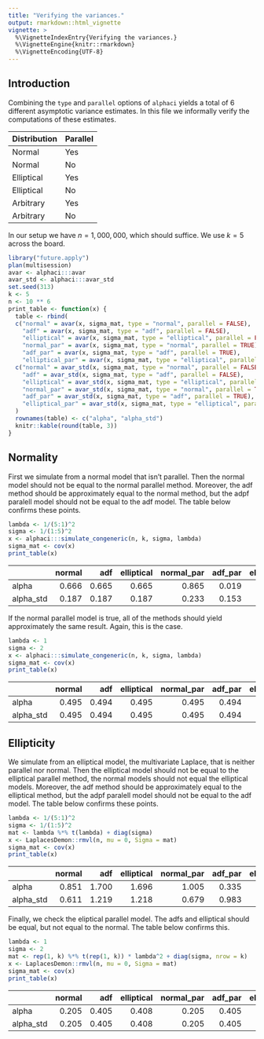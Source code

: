 ---
title: "Verifying the variances."
output: rmarkdown::html_vignette
vignette: >
  %\VignetteIndexEntry{Verifying the variances.}
  %\VignetteEngine{knitr::rmarkdown}
  %\VignetteEncoding{UTF-8}
---

## Introduction

Combining the `type` and `parallel` options of `alphaci` yields a total of $6$ different asymptotic variance estimates. In this file we informally verify the computations of these estimates.

| Distribution | Parallel |
|--------------|----------|
| Normal       | Yes      |
| Normal       | No       |
| Elliptical   | Yes      |
| Elliptical   | No       |
| Arbitrary    | Yes      |
| Arbitrary    | No       |

In our setup we have $n = 1,000,000$, which should suffice. We use $k = 5$ across the board.


```r
library("future.apply")
plan(multisession)
avar <- alphaci:::avar
avar_std <- alphaci:::avar_std
set.seed(313)
k <- 5
n <- 10 ** 6
print_table <- function(x) {
  table <- rbind(
  c("normal" = avar(x, sigma_mat, type = "normal", parallel = FALSE),
    "adf" = avar(x, sigma_mat, type = "adf", parallel = FALSE),
    "elliptical" = avar(x, sigma_mat, type = "elliptical", parallel = FALSE),
    "normal_par" = avar(x, sigma_mat, type = "normal", parallel = TRUE),
    "adf_par" = avar(x, sigma_mat, type = "adf", parallel = TRUE),
    "elliptical_par" = avar(x, sigma_mat, type = "elliptical", parallel = TRUE)),
  c("normal" = avar_std(x, sigma_mat, type = "normal", parallel = FALSE),
    "adf" = avar_std(x, sigma_mat, type = "adf", parallel = FALSE),
    "elliptical" = avar_std(x, sigma_mat, type = "elliptical", parallel = FALSE),
    "normal_par" = avar_std(x, sigma_mat, type = "normal", parallel = TRUE),
    "adf_par" = avar_std(x, sigma_mat, type = "adf", parallel = TRUE),
    "elliptical_par" = avar_std(x, sigma_mat, type = "elliptical", parallel = TRUE))
  )
  rownames(table) <- c("alpha", "alpha_std")
  knitr::kable(round(table, 3))
}
```

## Normality
First we simulate from a normal model that isn't parallel. Then the normal model should not be equal to the normal parallel method. Moreover, the adf method should be approximately equal to the normal method, but the adpf paralell model should not be equal to the adf model. The table below confirms these points.

```r
lambda <- 1/(5:1)^2
sigma <- 1/(1:5)^2
x <- alphaci:::simulate_congeneric(n, k, sigma, lambda)
sigma_mat <- cov(x)
print_table(x)
```



|          | normal|   adf| elliptical| normal_par| adf_par| elliptical_par|
|:---------|------:|-----:|----------:|----------:|-------:|--------------:|
|alpha     |  0.666| 0.665|      0.665|      0.865|   0.019|          0.865|
|alpha_std |  0.187| 0.187|      0.187|      0.233|   0.153|          0.233|

If the normal parallel model is true, all of the methods should yield approximately the same result. Again, this is the case.

```r
lambda <- 1
sigma <- 2
x <- alphaci:::simulate_congeneric(n, k, sigma, lambda)
sigma_mat <- cov(x)
print_table(x)
```



|          | normal|   adf| elliptical| normal_par| adf_par| elliptical_par|
|:---------|------:|-----:|----------:|----------:|-------:|--------------:|
|alpha     |  0.495| 0.494|      0.495|      0.495|   0.494|          0.495|
|alpha_std |  0.495| 0.494|      0.495|      0.495|   0.494|          0.495|

## Ellipticity

We simulate from an elliptical model, the multivariate Laplace, that is neither parallel nor normal. Then the elliptical model should not be equal to the elliptical parallel method, the normal models should not equal the elliptical models. Moreover, the adf method should be approximately equal to the elliptical method, but the adpf paralell model should not be equal to the adf model. The table below confirms these points.

```r
lambda <- 1/(5:1)^2
sigma <- 1/(1:5)^2
mat <- lambda %*% t(lambda) + diag(sigma)
x <- LaplacesDemon::rmvl(n, mu = 0, Sigma = mat)
sigma_mat <- cov(x)
print_table(x)
```



|          | normal|   adf| elliptical| normal_par| adf_par| elliptical_par|
|:---------|------:|-----:|----------:|----------:|-------:|--------------:|
|alpha     |  0.851| 1.700|      1.696|      1.005|   0.335|          2.002|
|alpha_std |  0.611| 1.219|      1.218|      0.679|   0.983|          1.352|

Finally, we check the eliptical parallel model. The adfs and elliptical should be equal, but not equal to the normal. The table below confirms this.

```r
lambda <- 1
sigma <- 2
mat <- rep(1, k) %*% t(rep(1, k)) * lambda^2 + diag(sigma, nrow = k)
x <- LaplacesDemon::rmvl(n, mu = 0, Sigma = mat)
sigma_mat <- cov(x)
print_table(x)
```



|          | normal|   adf| elliptical| normal_par| adf_par| elliptical_par|
|:---------|------:|-----:|----------:|----------:|-------:|--------------:|
|alpha     |  0.205| 0.405|      0.408|      0.205|   0.405|          0.408|
|alpha_std |  0.205| 0.405|      0.408|      0.205|   0.405|          0.408|
